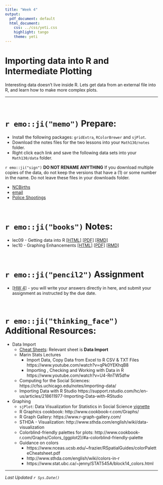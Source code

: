 ```yaml
---
title: "Week 4"
output:
  pdf_document: default
  html_document:
    css: ../css/yeti.css
    highlight: tango
    theme: yeti
---
```


# Importing data into R and Intermediate Plotting

Interesting data doesn't live inside R. Lets get data from an external file into R, and learn how to make more complex plots. 

----

<br>

# `r emo::ji("memo")` Prepare:

* Install the following packages: `gridExtra`, `RColorBrewer` and `sjPlot`.
* Download the notes files for the two lessons into your `Math130/notes` folder. 
* Right click each link and save the following data sets into your `Math130/data` folder.

`r emo::ji("sign")` **DO NOT RENAME ANYTHING** If you download multiple copies of the data, do not keep the versions that have a (1) or some number in the name. Do not leave these files in your downloads folder. 


* [NCBirths](https://norcalbiostat.netlify.com/data/NCbirths.csv)
* [email](https://norcalbiostat.netlify.com/data/email.txt)
* [Police Shootings](https://norcalbiostat.netlify.com/data/fatal-police-shootings-data.xlsx)

<br>

# `r emo::ji("books")` Notes:

* lec09 - Getting data into R       [[HTML]](notes/09_import.html) [[PDF]](notes/09_import.pdf) [[RMD]](notes/09_import_notes.Rmd)
* lec10 - Graphing Enhancements     [[HTML]](notes/10_plots2.html) [[PDF]](notes/10_plots2.pdf) [[RMD]](notes/10_plots2_notes.Rmd)

<br>

# `r emo::ji("pencil2")` Assignment

* [[HW 4]](hw/hw4.Rmd) - you will write your answers directly in here, and submit your assignment as instructed by the due date. 

<br>

# `r emo::ji("thinking_face")` Additional Resources: 

* Data Import
  * [Cheat Sheets](https://rstudio.cloud/learn/cheat-sheets): Relevant sheet is **Data Import**
  * Marin Stats Lectures
    - Import Data, Copy Data from Excel to R CSV & TXT Files https://www.youtube.com/watch?v=qPk0YEKhqB8
    - Importing , Checking and Working with Data in R https://www.youtube.com/watch?v=U4-RnTW5dfw
  * Computing for the Social Sciences: https://cfss.uchicago.edu/notes/importing-data/
  * Importing Data with R Studio https://support.rstudio.com/hc/en-us/articles/218611977-Importing-Data-with-RStudio

* Graphing
  * `sjPlot`: Data Visualization for Statistics in Social Science [vignette](https://strengejacke.github.io/sjPlot/)
  * R Graphics cookbook: http://www.cookbook-r.com/Graphs/
  * R Graph Gallery: https://www.r-graph-gallery.com/
  * STHDA - Visualization: http://www.sthda.com/english/wiki/data-visualization
  * Colorblind-friendly palettes for plots:
  http://www.cookbook-r.com/Graphs/Colors_(ggplot2)/#a-colorblind-friendly-palette
  * Guidance on colors 
    * https://www.nceas.ucsb.edu/~frazier/RSpatialGuides/colorPaletteCheatsheet.pdf
    * http://www.sthda.com/english/wiki/colors-in-r
    * https://www.stat.ubc.ca/~jenny/STAT545A/block14_colors.html

  
---

_Last Updated `r Sys.Date()`_
